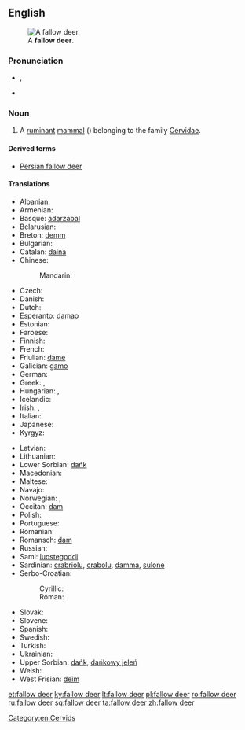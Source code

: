 ==English==
{{wikipedia}}
[[File:Dama_dama8.JPG|thumb|A '''fallow deer'''.]]

===Pronunciation===
* {{IPA|/ˈfæl.əʊˌdɪə/}}, {{X-SAMPA|/"f{l.@U%dI@/}}
* {{audio|en-uk-fallow deer.ogg|Audio (UK)}}

===Noun===
{{en-noun|head=[[fallow]] [[deer]]|fallow deer}}

# A [[ruminant]] [[mammal]] ({{taxlink|Dama dama|species}}) belonging to the family [[Cervidae]].

====Derived terms====
* [[Persian fallow deer]]

====Translations====
{{trans-top|''Dama dama'', a ruminant mammal}}
* Albanian: {{t-|sq|dreri brilopatë}}
* Armenian: {{t-|hy|եղնիկ|tr=eġnik}}
* Basque: [[adarzabal]]
* Belarusian: {{t-|be|лань|f|tr=lanʹ|sc=Cyrl}}
* Breton: [[demm]]
* Bulgarian: {{t-|bg|елен лопатар|m|tr=elen lopatar|sc=Cyrl}}
* Catalan: [[daina]]
* Chinese:
*: Mandarin: {{t|cmn|黇鹿|tr=tiānlù|sc=Hani}}
* Czech: {{t+|cs|daněk|m}}
* Danish: {{t-|da|dådyr|n}}
* Dutch: {{t+|nl|damhert|n}}
* Esperanto: [[damao]]
* Estonian: {{t-|et|kabehirv}}
* Faroese: {{t-|fo|dádýr}}
* Finnish: {{t+|fi|kuusipeura}}
* French: {{t+|fr|daim|m}}
* Friulian: [[dame#Friulian|dame]]
* Galician: [[gamo#Galician|gamo]]
* German: {{t+|de|Damhirsch|m}}
* Greek: {{t-|el|πλατώνι|tr=platóni|sc=Grek}}, {{t+|el|ντάμα|f|tr=ntáma|sc=Grek}}
* Hungarian: {{t+|hu|dámvad}}, {{t+|hu|dámszarvas}}
* Icelandic: {{t+|is|dádýr}}
* Irish: {{t-|ga|fia buí|m}}, {{qualifier|male}} {{t-|ga|poc fionn|m}}
* Italian: {{t+|it|daino|m}}
* Japanese: {{t-|ja|ダマジカ|tr=damajika|sc=Jpan}}
* Kyrgyz: {{t+|ky|лань}}
{{trans-mid}}
* Latvian: {{t-|lv|dambriedis|m}}
* Lithuanian: {{t+|lt|danielius|m}}
* Lower Sorbian: [[dańk#Lower Sorbian|dańk]]
* Macedonian: {{t-|mk|елен лопатар|m|tr=elen lopatar|sc=Cyrl}}
* Maltese: {{t-|mt|ċerf ta’ l-ewropa|m}}
* Navajo: {{tø|nv|bįįh łikizhígíí}}
* Norwegian: {{t-|no|dåhjort}}, {{t-|no|dådyr}}
* Occitan: [[dam#Occitan|dam]]
* Polish: {{t+|pl|daniel|m}}
* Portuguese: {{t+|pt|gamo}}
* Romanian: {{t-|ro|cerb lopătar|m}}
* Romansch: [[dam#Romansch|dam]]
* Russian: {{t+|ru|лань|f|tr=lanʹ}}
* Sami: [[luostegoddi]]
* Sardinian: [[crabriolu]], [[crabolu]], [[damma]], [[sulone]]
* Serbo-Croatian:
*: Cyrillic: {{t-|sh|jелен лопатар|m}}
*: Roman: {{t-|sh|jelen lopatar|m}}
* Slovak: {{t-|sk|daniel škvrnitý|m}}
* Slovene: {{t+|sl|damjak|m}}
* Spanish: {{t+|es|gamo|m}}
* Swedish: {{t-|sv|dovhjort}}
* Turkish: {{t+|tr|alageyik}}
* Ukrainian: {{t-|uk|лань|f|tr=lanʹ}}
* Upper Sorbian: [[dańk#Upper Sorbian|dańk]], [[dańkowy jeleń]] {{m}}
* Welsh: {{t-|cy|danas}}
* West Frisian: [[deim]]
{{trans-bottom}}

[[Category:en:Cervids]]

[[et:fallow deer]]
[[ky:fallow deer]]
[[lt:fallow deer]]
[[pl:fallow deer]]
[[ro:fallow deer]]
[[ru:fallow deer]]
[[sq:fallow deer]]
[[ta:fallow deer]]
[[zh:fallow deer]]